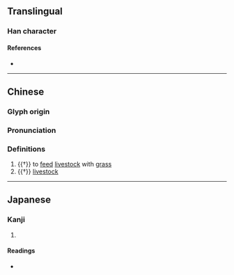 {{character info}}
==Translingual==

===Han character===
{{Han char|rn=93|rad=牛|as=10|sn=14|four=27527|canj=HQPUU|ids=⿰牜芻}}

====References====
* {{Han ref|kx=0703.130|dkj=20116|dj=1116.120|hdz=31817.160|uh=7293|ud=29331|bh=E2C9|bd=58057}}

----

==Chinese==
{{zh-forms}}

===Glyph origin===
{{Han etym}}

===Pronunciation===
{{zh-pron
|m=chú
|mc=y
|oc=y
|cat=n,v
}}

===Definitions===
{{zh-hanzi}}

# {{†}} to [[feed]] [[livestock]] with [[grass]]
# {{†}} [[livestock]]

----

==Japanese==

===Kanji===
{{ja-kanji|grade=|rs=牛10}}

# {{rfdef|ja|sort=牛10}}

====Readings====
* {{ja-readings|on=[[す]] (su), [[しゅ]] (shu), [[すう]] (sū)|kun=}}